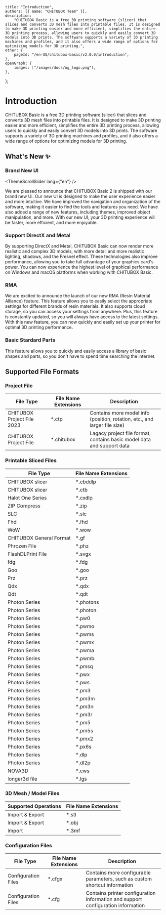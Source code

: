 
	title: "Introduction",
	authors: [{ name: "CHITUBOX Team" }],
	description:
		"CHITUBOX Basic is a free 3D printing software (slicer) that slices and converts 3D mesh files into printable files. It is designed to make 3D printing easier and more efficient, simplifies the entire 3D printing process, allowing users to quickly and easily convert 3D models into 3D prints. The software supports a variety of 3D printing machines and profiles, and it also offers a wide range of options for optimizing models for 3D printing.",
	other: {
		pageId: "/en-US/chitubox-basic/v2.0.0/introduction",
	},
	openGraph: {
		images: ["/images/docs/og_logo.png"],
	},
};

# Introduction

CHITUBOX Basic is a free 3D printing software (slicer) that slices and converts 3D mesh files into printable files. It is designed to make 3D printing easier and more efficient, simplifies the entire 3D printing process, allowing users to quickly and easily convert 3D models into 3D prints. The software supports a variety of 3D printing machines and profiles, and it also offers a wide range of options for optimizing models for 3D printing.

## What's New ✨

### Brand New UI

<ThemeScrollSlider lang={"en"} />

We are pleased to announce that CHITUBOX Basic 2 is shipped with our brand new UI. Our new UI is designed to make the user experience easier and more intuitive. We have improved the navigation and organization of the software, making it easier to find the tools and features you need. We have also added a range of new features, including themes, improved object manipulation, and more. With our new UI, your 3D printing experience will be faster, more efficient, and more enjoyable.

### Support DirectX and Metal

<DirectXAndMetal />

By supporting DirectX and Metal, CHITUBOX Basic can now render more realistic and complex 3D models, with more detail and more realistic lighting, shadows, and the Fresnel effect. These technologies also improve performance, allowing you to take full advantage of your graphics card's power. You can now experience the highest level of graphical performance on Windows and macOS platforms when working with CHITUBOX Basic.

### RMA

<Rma />

We are excited to announce the launch of our new RMA (Resin Material Alliance) feature. This feature allows you to easily select the appropriate settings for different brands of resin materials. It also supports cloud storage, so you can access your settings from anywhere. Plus, this feature is constantly updated, so you will always have access to the latest settings. With this new feature, you can now quickly and easily set up your printer for optimal 3D printing performance.

### Basic Stardard Parts

<StandardParts />

This feature allows you to quickly and easily access a library of basic shapes and parts, so you don't have to spend time searching the internet.

## Supported File Formats

### Project File

| File Type                  | File Name Extensions | Description                                                               |
| -------------------------- | -------------------- | ------------------------------------------------------------------------- |
| CHITUBOX Project File 2023 | \*.ctp               | Contains more model info (position, rotation, etc., and larger file size) |
| CHITUBOX Project File      | \*.chitubox          | Lagacy project file format, contains basic model data and support data    |

### Printable Sliced Files

| File Type               | File Name Extensions |
| ----------------------- | -------------------- |
| CHITUBOX slicer         | \*.cbddlp            |
| CHITUBOX slicer         | \*.ctb               |
| Halot One Series        | \*.cxdlp             |
| ZIP Compress            | \*.zip               |
| SLC                     | \*.slc               |
| Fhd                     | \*.fhd               |
| WoW                     | \*.wow               |
| CHITUBOX General Format | \*.gf                |
| Phrozen File            | \*.phz               |
| FlashDLPrint File       | \*.svgx              |
| fdg                     | \*.fdg               |
| Goo                     | \*.goo               |
| Prz                     | \*.prz               |
| Qdx                     | \*.qdx               |
| Qdt                     | \*.qdt               |
| Photon Series           | \*.photons           |
| Photon Series           | \*.photon            |
| Photon Series           | \*.pw0               |
| Photon Series           | \*.pwmo              |
| Photon Series           | \*.pwms              |
| Photon Series           | \*.pwmx              |
| Photon Series           | \*.pwma              |
| Photon Series           | \*.pwmb              |
| Photon Series           | \*.pmsq              |
| Photon Series           | \*.pwx               |
| Photon Series           | \*.pws               |
| Photon Series           | \*.pm3               |
| Photon Series           | \*.pm3m              |
| Photon Series           | \*.pm3n              |
| Photon Series           | \*.pm3r              |
| Photon Series           | \*.pm5               |
| Photon Series           | \*.pm5s              |
| Photon Series           | \*.pmx2              |
| Photon Series           | \*.px6s              |
| Photon Series           | \*.dlp               |
| Photon Series           | \*.dl2p              |
| NOVA3D                  | \*.cws               |
| longer3d file           | \*.lgs               |

### 3D Mesh / Model Files

| Supported Operations | File Name Extensions |
| -------------------- | -------------------- |
| Import & Export      | \*.stl               |
| Import & Export      | \*.obj               |
| Import               | \*.3mf               |

### Configuration Files

| File Type           | File Name Extensions | Description                                                                      |
| ------------------- | -------------------- | -------------------------------------------------------------------------------- |
| Configuration Files | \*.cfgx              | Contains more configurable parameters, such as custom shortcut information       |
| Configuration Files | \*.cfg               | Contains printer configuration information and support configuration information |
